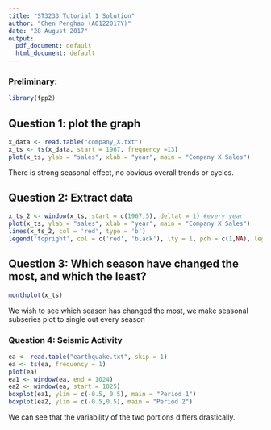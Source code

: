 ```yaml
---
title: "ST3233 Tutorial 1 Solution"
author: "Chen Penghao (A0122017Y)"
date: "28 August 2017"
output:
  pdf_document: default
  html_document: default
---
```

### Preliminary:
```r
library(fpp2)
```

## Question 1: plot the graph
```r
x_data <- read.table("company_X.txt")
x_ts <- ts(x_data, start = 1967, frequency =13)
plot(x_ts, ylab = "sales", xlab = "year", main = "Company X Sales")
```
There is strong seasonal effect, no obvious overall trends or cycles.

## Question 2: Extract data
```r
x_ts_2 <- window(x_ts, start = c(1967,5), deltat = 1) #every year
plot(x_ts, ylab = "sales", xlab = "year", main = "Company X Sales")
lines(x_ts_2, col = 'red', type = 'b')
legend('topright', col = c('red', 'black'), lty = 1, pch = c(1,NA), legend = c("Subseries", "Full"), cex = 0.8)
```



## Question 3: Which season have changed the most, and which the least?
```r
monthplot(x_ts)
```

We wish to see which season has changed the most, we make seasonal subseries plot to single out every season

### Question 4: Seismic Activity
```r
ea <- read.table("earthquake.txt", skip = 1)
ea <- ts(ea, frequency = 1)
plot(ea)
ea1 <- window(ea, end = 1024)
ea2 <- window(ea, start = 1025)
boxplot(ea1, ylim = c(-0.5, 0.5), main = "Period 1")
boxplot(ea2, ylim = c(-0.5,0.5), main = "Period 2")
```
We can see that the variability of the two portions differs drastically.


